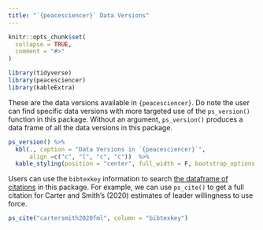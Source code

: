 ```yaml
---
title: "`{peacesciencer}` Data Versions"
---
```


```r
knitr::opts_chunk$set(
  collapse = TRUE,
  comment = "#>"
)
```

```r
library(tidyverse)
library(peacesciencer)
library(kableExtra)
```

These are the data versions available in `{peacesciencer}`. Do note the user can find specific data versions with more targeted use of the `ps_version()` function in this package. Without an argument, `ps_version()` produces a data frame of all the data versions in this package. 


```r
ps_version() %>%
  kbl(., caption = "Data Versions in `{peacesciencer}`",
      align =c("c", "l", "c", "c"))  %>%
  kable_styling(position = "center", full_width = F, bootstrap_options = "striped")
```

Users can use the `bibtexkey` information to search [the dataframe of citations](http://svmiller.com/peacesciencer/reference/ps_bib.html) in this package. For example, we can use `ps_cite()` to get a full citation for Carter and Smith's (2020) estimates of leader willingness to use force.


```r
ps_cite("cartersmith2020fml", column = "bibtexkey")
```
